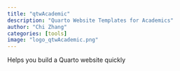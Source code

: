 ```yaml
---
title: "qtwAcademic"
description: "Quarto Website Templates for Academics"
author: "Chi Zhang"
categories: [tools]
image: "logo_qtwAcademic.png"
---
```



Helps you build a Quarto website quickly

